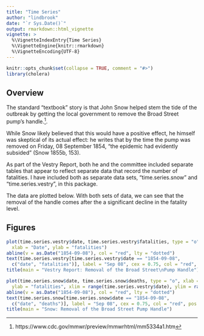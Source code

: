 ```yaml
---
title: "Time Series"
author: "lindbrook"
date: "`r Sys.Date()`"
output: rmarkdown::html_vignette
vignette: >
  %\VignetteIndexEntry{Time Series}
  %\VignetteEngine{knitr::rmarkdown}
  %\VignetteEncoding{UTF-8}
---
```


```r
knitr::opts_chunk$set(collapse = TRUE, comment = "#>")
library(cholera)
```

## Overview

The standard "textbook" story is that John Snow helped stem the tide of the outbreak by getting the local government to remove the Broad Street pump's handle.^[https://www.cdc.gov/mmwr/preview/mmwrhtml/mm5334a1.htm].

While Snow likely believed that this would have a positive effect, he himself was skeptical of its actual effect: he writes that by the time the pump was removed on Friday, 08 September 1854, "the epidemic had evidently subsided" (Snow 1855b, 153).

As part of the Vestry Report, both he and the committee included separate tables that appear to reflect separate data that record the number of fatalities. I have included both as separate data sets, "time.series.snow" and "time.series.vestry", in this package.

The data are plotted below. With both sets of data, we can see that the removal of the handle comes after the a significant decline in the fatality level.

## Figures

```r
plot(time.series.vestry$date, time.series.vestry$fatalities, type = "o",
  xlab = "Date", ylab = "fatalities")
abline(v = as.Date("1854-09-08"), col = "red", lty = "dotted")
text(time.series.vestry[time.series.vestry$date == "1854-09-08",
  c("date", "fatalities")], label = "Sep 08", cex = 0.75, col = "red", pos = 4)
title(main = "Vestry Report: Removal of the Broad Street\nPump Handle")

```

```r
plot(time.series.snow$date, time.series.snow$deaths, type = "o", xlab = "Date",
  ylab = "fatalities", xlim = range(time.series.vestry$date), ylim = range(time.series.vestry$fatalities))
abline(v = as.Date("1854-09-08"), col = "red", lty = "dotted")
text(time.series.snow[time.series.snow$date == "1854-09-08",
  c("date", "deaths")], label = "Sep 08", cex = 0.75, col = "red", pos = 4)
title(main = "Snow: Removal of the Broad Street Pump Handle")
```
